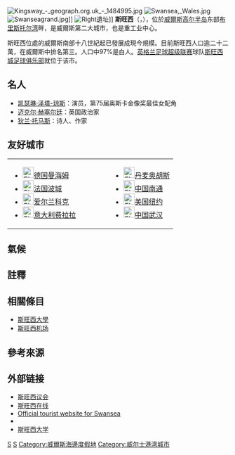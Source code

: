 {{Expand|time=2014-11-30T02:24:26+00:00}}
{{noteTA
|T=zh-cn:斯旺西; zh-tw:斯萬西; zh-hk:史雲斯;
|1=zh-cn:斯旺西; zh-tw:斯萬西; zh-hk:史雲斯;
|2=zh-cn:凯瑟琳·泽塔-琼斯; zh-tw:凱瑟琳·麗塔-瓊斯; zh-hk:嘉芙蓮·薛達-鍾斯;
}}
{{Otheruses|斯旺西 (消歧义)}}
{{not|天鹅海}}
{{Infobox settlement
| official_name = Swansea
| native_name = {{lang|cy|Abertawe}}
| native_name_lang = 
| other_name = City and County of Swansea<br/>{{lang|cy|Dinas a Sir Abertawe}}
| settlement_type = [[英國城市地位|市]]、[[威爾士行政區劃|主要地区]]
| image_skyline = P.3._Swansea_City_Centre_2012.jpg
| imagesize =
| image_caption =| image_flag = 
| flag_size = 
| image_shield = 
| shield_size = 125px
| shield_link = 
| nickname = 
| image_map = Swansea UK location map.svg
| mapsize = 250px
| map_caption = 
| subdivision_type = 主权国
| subdivision_name = [[英国|英国]]
| subdivision_type1 = 构成国
| subdivision_type2 = [[名誉郡|名誉郡]]
| subdivision_type3 = 旧郡
| subdivision_type4 = 行政中心
| subdivision_name1 = [[威尔士|威尔士]]
| subdivision_name2 = [[西格拉摩根郡|西格拉摩根郡]]
| subdivision_name3 = [[格拉摩根郡|格拉摩根郡]]
| subdivision_name4 = Guildhall
| established_title = 
| established_title2 = 立镇
| established_date2 = 1158–1184
| established_title3 = 立市
| established_date3 = 1969
| government_type = [[英國城市地位|市]]、[[威爾士行政區劃|主要地区]]
| leader_title =议会领袖
| leader_name = Rob Stewart
| leader_title1 = 
| area_magnitude = 
| area_total_km2 = 380<!-- ALL fields dealing with a measurements are subject to automatic unit conversion-->
| area_land_km2 = <!--See table @ Template:Infobox Settlement for details on automatic unit conversion-->
| area_urban_km2 = 
| elevation_m = 
| population_total = {{Welsh council population|POP=W06000011}}
| population_as_of = 2016
| population_density_km2 = 601
| population_urban = 
| population_blank1_title =
| population_blank1 = 
| population_blank2_title = 
| postal_code_type = 邮编
| postal_code = SA1-SA7
| area_code = 01792
| website = [http://www.swansea.gov.uk/ www.swansea.gov.uk]
| latd = 
| latm = 
| lats = 
| latNS = 
| longd = 
| longm = 
| longs = 
| longEW = 
| blank_name = 车牌
| blank_info = CP, CR, CS, CT, CU, CV
| blank2_name = [[英國國家格網參考系統|OS格网参考]]
| blank2_info = {{gbmappingsmall|SS6593}}
| blank3_name = [[地域統計單位命名法|NUTS]] 3
| blank3_info = UKL18
}}
[[File:Kingsway_-_geograph.org.uk_-_1484995.jpg|thumb]]
[[File:Swansea,_Wales.jpg|thumb]]
[[File:Swanseagrand.jpg|thumb]]]]
[[Image:Swansea_Castle.DSC00521.JPG|Right]]遺址]]
'''斯旺西'''（{{Lang-en|Swansea}}，{{lang-cy|Abertawe}}{{notetag|威爾斯語解作「{{link-en|塔威河 (英國)|River Tawe|塔威河}}河口」，當地華人稱'''史-{}-雲斯'''<ref>[http://www.swanseachinese.co.uk/ 史雲斯華人社區互助中心] {{webarchive|url=https://web.archive.org/web/20090228203902/http://swanseachinese.co.uk/ |date=2009-02-28 }}</ref>，亦有人以其英語寫法意譯為'''天鵝海'''<ref name="tianehai">{{cite news|publisher=[[中央社|中央社]]，但地名实际与天鹅无关联。
|date=2009年7月23日
|title=英國將投資11億英鎊興建西部電力火車
|pages=
}}</ref>}}），位於[[威爾斯|威爾斯]][[高尔半岛|高尔半岛]]东部[[布里斯托尔湾|布里斯托尔湾]]畔，是威爾斯第二大城市，也是重工业中心。{{notetag|斯旺西的名字来源于[[日耳曼语|日耳曼语]]“Sweyn's Ey”，这是因为[[北欧海盗|北欧海盗]]在历史上曾洗劫过这里。}}

斯旺西位處的威爾斯南部十八世紀起已發展成現今規模。目前斯旺西人口逾二十二萬，在威爾斯中排名第三。人口中97%是白人。[[英格兰足球超级联赛|英格兰足球超级联赛]]球队[[斯旺西城足球俱乐部|斯旺西城足球俱乐部]]就位于该市。

==名人==
*[[凯瑟琳·泽塔-琼斯|凯瑟琳·泽塔-琼斯]]：演员，第75届奥斯卡金像奖最佳女配角
*[[迈克尔·赫塞尔廷|迈克尔·赫塞尔廷]]：英国政治家
*[[狄兰·托马斯|狄兰·托马斯]]：诗人、作家

==友好城市==
{|
|valign="top"|
*[[File:Flag_of_Germany.svg|25px]][[德国|德国]][[曼海姆|曼海姆]]
*[[File:Flag_of_France.svg|25px]][[法国|法国]][[波城|波城]]
*[[File:Flag_of_Ireland.svg|25px]][[爱尔兰|爱尔兰]][[科克|科克]]
*[[File:Flag_of_Italy.svg|25px]][[意大利|意大利]][[费拉拉|费拉拉]]
|width="50"| 
|valign="top"|
*[[File:Flag_of_Denmark.svg|25px]][[丹麦|丹麦]][[奥胡斯|奥胡斯]]
*[[File:Flag_of_the_People's_Republic_of_China.svg|25px]][[中国|中国]][[南通|南通]]
*[[File:Flag_of_the_United_States.svg|25px]][[美国|美国]][[纽约市|纽约]]
*[[File:Flag_of_the_People's_Republic_of_China.svg|25px]][[中国|中国]][[武汉|武汉]]
|}

==氣候==

{{Weather box|location = 斯溫西 1989 - 2012
|collapsed = y
|metric first = y
|single line = y
|Jan record high C = 14.0
|Feb record high C = 16.8
|Mar record high C = 22.1
|Apr record high C = 24.1
|May record high C = 29.1
|Jun record high C = 31.0
|Jul record high C = 33.2
|Aug record high C = 30.9
|Sep record high C = 28.9
|Oct record high C = 26.3
|Nov record high C = 18.1
|Dec record high C = 16.8
|year record high C = 33.2
|Jan high C = 6.1
|Feb high C = 6.6
|Mar high C = 9.4
|Apr high C = 13.0
|May high C = 16.9
|Jun high C = 19.8
|Jul high C = 21.0
|Aug high C = 19.5
|Sep high C = 17.1
|Oct high C = 13.9
|Nov high C = 8.1
|Dec high C = 7.2
|year high C = 21.0
|Jan low C = 0.8
|Feb low C = 1.6
|Mar low C = 6.7
|Apr low C = 8.0
|May low C = 9.8
|Jun low C = 11.7
|Jul low C = 16.9
|Aug low C = 16.8
|Sep low C = 9.7
|Oct low C = 6.8
|Nov low C = 3.5
|Dec low C = 2.1
|year low C =
|Jan record low C = −17.1
|Feb record low C = −16.2
|Mar record low C = −11.0
|Apr record low C = −7.1
|May record low C = −2.4
|Jun record low C = 9.4
|Jul record low C = 11.3
|Aug record low C = 8.6
|Sep record low C = 4.1
|Oct record low C = −3.1
|Nov record low C = −7.3
|Dec record low C = −14.6
|year record low C = −17.1
|date=October 2011
|source=[http://www.metoffice.gov.uk/climate/uk/wl/print.html]}}

==註釋==
{{notefoot}}

==相關條目==
*[[斯旺西大學|斯旺西大學]]
*[[斯旺西机场|斯旺西机场]]

==參考來源==
{{reflist}}

==外部链接==
* [http://www.swansea.gov.uk/ 斯旺西议会] {{Wayback|url=http://www.swansea.gov.uk/ |date=20111219011545 }}
* [https://web.archive.org/web/20060516073715/http://www.swansonline.co.uk/ 斯旺西在线]
* [http://www.visitswanseabay.com/ Official tourist website for Swansea] {{Wayback|url=http://www.visitswanseabay.com/ |date=20081218015837 }}
* {{wikitravel|Swansea}}
*[http://www.swan.ac.uk/ 斯旺西大学] {{Wayback|url=http://www.swan.ac.uk/ |date=20210126071429 }}

{{英国行政区划}}
{{威尔士行政区划}}

{{Authority control}}
[[Category:威爾斯行政區劃|S]]
[[Category:威爾斯城市|S]]
[[Category:威爾斯海邊度假地|Category:威爾斯海邊度假地]]
[[Category:威尔士港湾城市|Category:威尔士港湾城市]]